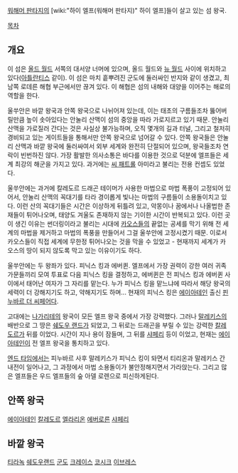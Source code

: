 [[워해머 판타지]]의 [wiki:"하이 엘프(워해머 판타지)" 하이 엘프]들이 살고 있는 섬 왕국.

[[목차]]

== 개요 ==
이 섬은 [[올드 월드]] 서쪽의 대서양 너머에 있으며, 올드 월드와 [[뉴 월드]] 사이에 위치하고 있다([[아틀란티스]] 같이). 이 섬은 마치 흩뿌려진 군도에 둘러싸인 반지와 같이 생겼고, 최남쪽 로데른 해협 부근에서만 끊겨 있다. 이 해협은 섬의 내해와 대양을 이어주는 해로의 역할을 한다. 

울쑤안은 바깥 왕국과 안쪽 왕국으로 나뉘어져 있는데, 이는 태초의 구름들조차 뚫어버릴만큼 높이 솟아있다는 안눌리 산맥이 섬의 중앙을 따라 가로지르고 있기 때문. 안눌리 산맥을 가로질러 간다는 것은 사실상 불가능하며, 오직 몇개의 길과 터널, 그리고 철저히 경비되고 있는 게이트들을 통해서만 안쪽 왕국으로 넘어갈 수 있다. 안쪽 왕국들은 안눌리 산맥과 바깥 왕국에 둘러싸여서 외부 세계와 완전히 단절되어 있으며, 왕국들조차 연락이 빈번하진 않다. 가장 활발한 의사소통은 바다를 이용한 것으로 덕분에 엘프들은 세계 최강의 해군을 가지고 있다. 과거에는 [[씨 패트롤]] 아미라고 불리는 전용 컨셉도 있었다.

울쑤안에는 과거에 칼레도르 드래곤 테이머가 사용한 마법으로 마법 폭풍이 고정되어 있어서, 안눌리 산맥의 꼭대기를 타라 경이롭게 빛나는 마법의 구름들이 소용돌이치고 있다. 이런 산의 꼭대기들은 시간은 이상하게 뒤틀려 있고, 악몽이나 꿈에서나 나올법한 존재들이 튀어나오며, 태양도 겨울도 존재하지 않는 기이한 시간이 반복되고 있다. 
이런 곳이 생긴 이유는 썬더링이라고 불리는 시대에 [[카오스]]들의 끝없는 공세를 막기 위해 전 세계의 마법을 제거하고 마법의 폭풍을 만들어서 그걸 울쑤안에 고정시켰기 때문. 이로서 카오스들이 직접 세계에 무한정 튀어나오는 것을 막을 수 있었고 - 현재까지 세계가 카오스의 땅이 되지 않도록 막고 있는 이유이기도 하다. 

울쑤안에는 두 왕좌가 있다. 피닉스 킹과 에버퀸. 엘프에서 가장 권력이 강한 여러 귀족 가문들끼리 모여 투표로 다음 피닉스 킹을 결정하고, 에버퀸은 전 피닉스 킹과 에버퀸 사이에서 태어난 여자가 그 자리를 맡는다. 누가 피닉스 킹을 맡느냐에 따라서 해당 왕국의 세력이 더 강해지기도 하고, 약해지기도 하며... 현재의 피닉스 킹은 [[에이아테인]] 출신 [[핀누바르 더 씨페어]]다. 

고대에는 [[나가리테]]의 왕국이 모든 엘프 왕국 중에서 가장 강력했다. 그러나 [[말레키스]]의 배반으로 그 땅은 [[쉐도우 랜드]]가 되었고, 그 뒤로는 드래곤을 부릴 수 있는 강력한 [[칼레도르]]가 뒤를 이었다. 시간이 지나 용이 잠들며, 그 뒤를 [[샤페리]] 등이 이었고, 현재는 [[에이아테인]]이 전 엘프 왕국을 통치하고 있다. 

[[엔드 타임]]에서는 피누바르 사후 말레키스가 피닉스 킹이 돠면서 티리온과 말레키스 간 내전이 일어나고, 그 과정에서 마법 소용돌이가 불안정해지면서 가라앉는다. 그리고 많은 엘프들은 우드 엘프들의 숲 아델 로렌으로 피신하게된다.

== 안쪽 왕국 ==
[[에이아테인]]
[[칼레도르]]
[[엘라리온]]
[[에버로른]]
[[샤페리]]

== 바깥 왕국 ==
[[티라녹]]
[[쉐도우랜드]]
[[군도]]
[[크레이스]]
[[코시크]]
[[이브레스]]
